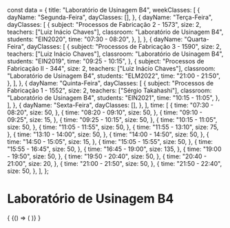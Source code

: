 const data = {
  title: "Laboratório de Usinagem B4",
  weekClasses: [
    {
      dayName: "Segunda-Feira",
      dayClasses: [],
    },
    {
      dayName: "Terça-Feira",
      dayClasses: [
        {
          subject: "Processos de Fabricação 2 - 1573",
          size: 2,
          teachers: ["Luiz Inácio Chaves"],
          classroom: "Laboratório de Usinagem B4",
          students: "EIN2020",
          time: "07:30 - 08:20",
        },
      ],
    },
    {
      dayName: "Quarta-Feira",
      dayClasses: [
        {
          subject: "Processos de Fabricação 3 - 1590",
          size: 2,
          teachers: ["Luiz Inácio Chaves"],
          classroom: "Laboratório de Usinagem B4",
          students: "EIN2019",
          time: "09:25 - 10:15",
        },
        {
          subject: "Processos de Fabricação II - 344",
          size: 2,
          teachers: ["Luiz Inácio Chaves"],
          classroom: "Laboratório de Usinagem B4",
          students: "ELM2022",
          time: "21:00 - 21:50",
        },
      ],
    },
    {
      dayName: "Quinta-Feira",
      dayClasses: [
        {
          subject: "Processos de Fabricação 1 - 1552",
          size: 2,
          teachers: ["Sérgio Takahashi"],
          classroom: "Laboratório de Usinagem B4",
          students: "EIN2021",
          time: "10:15 - 11:05",
        },
      ],
    },
    {
      dayName: "Sexta-Feira",
      dayClasses: [],
    },
  ],
  time: [
    {
      time: "07:30 - 08:20",
      size: 50,
    },
    {
      time: "08:20 - 09:10",
      size: 50,
    },
    {
      time: "09:10 - 09:25",
      size: 15,
    },
    {
      time: "09:25 - 10:15",
      size: 50,
    },
    {
      time: "10:15 - 11:05",
      size: 50,
    },
    {
      time: "11:05 - 11:55",
      size: 50,
    },
    {
      time: "11:55 - 13:10",
      size: 75,
    },
    {
      time: "13:10 - 14:00",
      size: 50,
    },
    {
      time: "14:00 - 14:50",
      size: 50,
    },
    {
      time: "14:50 - 15:05",
      size: 15,
    },
    {
      time: "15:05 - 15:55",
      size: 50,
    },
    {
      time: "15:55 - 16:45",
      size: 50,
    },
    {
      time: "16:45 - 19:00",
      size: 135,
    },
    {
      time: "19:00 - 19:50",
      size: 50,
    },
    {
      time: "19:50 - 20:40",
      size: 50,
    },
    {
      time: "20:40 - 21:00",
      size: 20,
    },
    {
      time: "21:00 - 21:50",
      size: 50,
    },
    {
      time: "21:50 - 22:40",
      size: 50,
    },
  ],
};

# Laboratório de Usinagem B4

<div>
  {
    <BrowserOnly>
      {() => (
        <Grid
          title={data.title}
          weekClasses={data.weekClasses}
          time={data.time}
        />
      )}
    </BrowserOnly>
  }
</div>
